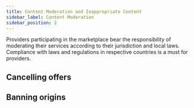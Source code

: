 ```yaml
---
title: Content Moderation and Inappropriate Content
sidebar_label: Content Moderation
sidebar_position: 2
---
```


Providers participating in the marketplace bear the responsibility of moderating their services according to their jurisdiction and local laws. Compliance with laws and regulations in respective countries is a must for providers.

## Cancelling offers

## Banning origins
